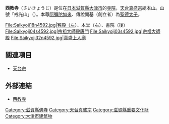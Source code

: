 {{Distinguish|西敏寺}}
{{日本寺院
| name = 西教寺
| img = File:Saikyoji35s4592.jpg
| img_capt = 本堂
| image_width = 260
| nihongo = 西教寺
| hiragana = さいきょうじ
| romaji = Saikyō-ji
| location = [[滋賀縣|滋賀縣]][[大津市|大津市]]坂本5丁目13-1
| sangou = 戒光山
| section = [[天台真盛宗|天台真盛宗]]總本山
| god = [[阿彌陀如來|阿彌陀如來]]（重要文化財）
| found_year = （傳）[[飛鳥時代|飛鳥時代]]
| founder = （傳）[[聖德太子|聖德太子]]（開基）
| official_name = 天台真盛宗總本山 戒光山 兼法勝西教寺
| alias = 
| struct = 
| title = [[神佛靈場巡拜之道|神佛靈場巡拜之道]]148番（滋賀16番）
| cultural_collection = 本堂、客殿、木造阿彌陀如來坐像 他（重要文化財）<br />鐘樓（大津市指定文化財）
}}
'''西教寺'''（さいきょうじ）是位在[[日本|日本]][[滋賀縣|滋賀縣]][[大津市|大津市]]的[[寺院|寺院]]，[[天台真盛宗|天台真盛宗]]總本山。山號「戒光山」（{{lang|ja|かいこうさん}}）。本尊[[阿彌陀如來|阿彌陀如來]]、傳說開基（創立者）為[[聖德太子|聖德太子]]。

<gallery>
File:Saikyoji18n4592.jpg|客殿（左）、本堂（右）、書院（後）
File:Saikyoji04s4592.jpg|宗祖大師殿唐門
File:Saikyoji03s4592.jpg|宗祖大師殿
File:Saikyoji32n4592.jpg|真盛上人廟
</gallery>

== 關連項目 ==
*[[天台宗|天台宗]]

== 外部連結 ==
{{Commonscat|Saikyoji}}
* [http://www.saikyoji.org/ 西教寺] {{Wayback|url=http://www.saikyoji.org/ |date=20210225105045 }}

{{DEFAULTSORT:Saikyoji}}
[[Category:滋賀縣佛寺|Category:滋賀縣佛寺]]
[[Category:天台真盛宗|Category:天台真盛宗]]
[[Category:滋賀縣重要文化財|Category:滋賀縣重要文化財]]
[[Category:大津市建筑物|Category:大津市建筑物]]